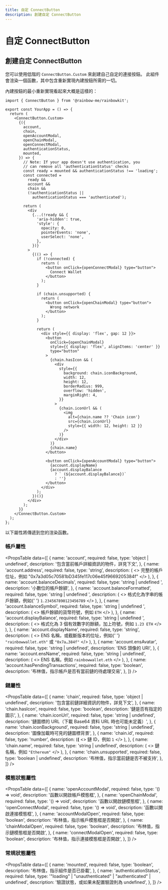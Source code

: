 ```yaml
---
title: 自定 ConnectButton
description: 創建自定 ConnectButton
---
```


# 自定 ConnectButton

## 創建自定 ConnectButton

您可以使用低階的 `ConnectButton.Custom` 來創建自己自定的連接按鈕。 此組件會渲染一個函數，其中包含重新實現內建按鈕所需的一切。

內建按鈕的最小重新實現看起來大概是這樣的：

```tsx
import { ConnectButton } from '@rainbow-me/rainbowkit';

export const YourApp = () => {
  return (
    <ConnectButton.Custom>
      {({
        account,
        chain,
        openAccountModal,
        openChainModal,
        openConnectModal,
        authenticationStatus,
        mounted,
      }) => {
        // Note: If your app doesn't use authentication, you
        // can remove all 'authenticationStatus' checks
        const ready = mounted && authenticationStatus !== 'loading';
        const connected =
          ready &&
          account &&
          chain &&
          (!authenticationStatus ||
            authenticationStatus === 'authenticated');

        return (
          <div
            {...(!ready && {
              'aria-hidden': true,
              'style': {
                opacity: 0,
                pointerEvents: 'none',
                userSelect: 'none',
              },
            })}
          >
            {(() => {
              if (!connected) {
                return (
                  <button onClick={openConnectModal} type="button">
                    Connect Wallet
                  </button>
                );
              }

              if (chain.unsupported) {
                return (
                  <button onClick={openChainModal} type="button">
                    Wrong network
                  </button>
                );
              }

              return (
                <div style={{ display: 'flex', gap: 12 }}>
                  <button
                    onClick={openChainModal}
                    style={{ display: 'flex', alignItems: 'center' }}
                    type="button"
                  >
                    {chain.hasIcon && (
                      <div
                        style={{
                          background: chain.iconBackground,
                          width: 12,
                          height: 12,
                          borderRadius: 999,
                          overflow: 'hidden',
                          marginRight: 4,
                        }}
                      >
                        {chain.iconUrl && (
                          <img
                            alt={chain.name ?? 'Chain icon'}
                            src={chain.iconUrl}
                            style={{ width: 12, height: 12 }}
                          />
                        )}
                      </div>
                    )}
                    {chain.name}
                  </button>

                  <button onClick={openAccountModal} type="button">
                    {account.displayName}
                    {account.displayBalance
                      ? ` (${account.displayBalance})`
                      : ''}
                  </button>
                </div>
              );
            })()}
          </div>
        );
      }}
    </ConnectButton.Custom>
  );
};
```

以下屬性將傳遞到您的渲染函數。

### 帳戶屬性

<PropsTable
  data={[
    {
      name: 'account',
      required: false,
      type: 'object | undefined',
      description:
        '包含當前帳戶詳細資訊的物件，詳見下文',
    },
    {
      name: 'account.address',
      required: false,
      type: 'string',
      description: (
        <>
          完整的帳戶位址，例如
          "0x7a3d05c70581bD345fe117c06e45f9669205384f"
        </>
      ),
    },
    {
      name: 'account.balanceDecimals',
      required: false,
      type: 'string | undefined	',
      description: '小數位的帳戶餘額',
    },
    {
      name: 'account.balanceFormatted',
      required: false,
      type: 'string | undefined	',
      description: (
        <>
          格式化為字串的帳戶餘額，例如{' '}
          <code>1.234567890123456789</code>
        </>
      ),
    },
    {
      name: 'account.balanceSymbol',
      required: false,
      type: 'string | undefined	',
      description: (
        <>
          帳戶餘額的貨幣符號，例如 <code>ETH</code>
        </>
      ),
    },
    {
      name: 'account.displayBalance',
      required: false,
      type: 'string | undefined	',
      description: (
        <>
          格式化為 3 個有效數字的餘額，加上符號，例如 <code>1.23 ETH</code>
        </>
      ),
    },
    {
      name: 'account.displayName',
      required: false,
      type: 'string',
      description: (
        <>
          ENS 名稱，或截斷版本的位址，例如{' '}
          <code>"rainbowwallet.eth"</code> 或 <code>"0x7a…384f"</code>
        </>
      ),
    },
    {
      name: 'account.ensAvatar',
      required: false,
      type: 'string	| undefined',
      description: 'ENS 頭像的 URI',
    },
    {
      name: 'account.ensName',
      required: false,
      type: 'string	| undefined',
      description: (
        <>
          ENS 名稱，例如 <code>rainbowwallet.eth</code>
        </>
      ),
    },
    {
      name: 'account.hasPendingTransactions',
      required: false,
      type: 'boolean',
      description:
        '布林值，指示帳戶是否有當前鏈的待處理交易',
    },
  ]}
/>

### 鏈屬性

<PropsTable
  data={[
    {
      name: 'chain',
      required: false,
      type: 'object | undefined',
      description:
        '包含當前鏈詳細資訊的物件，詳見下文',
    },
    {
      name: 'chain.hasIcon',
      required: false,
      type: 'boolean',
      description: '鏈是否有指定的圖示',
    },
    {
      name: 'chain.iconUrl',
      required: false,
      type: 'string | undefined',
      description:
        '鏈圖標的 URL（下載 Base64 資料 URL 時也可能未定義）',
    },
    {
      name: 'chain.iconBackground',
      required: false,
      type: 'string | undefined',
      description:
        '圖像加載時可見的鏈圖標背景',
    },
    {
      name: 'chain.id',
      required: false,
      type: 'number',
      description: (<b>(</b>
        <>
          鏈 ID，例如 <code>1</code>
        </>
      ),
    },
    {
      name: 'chain.name',
      required: false,
      type: 'string | undefined',
      description: (
        <>
          鏈名稱，例如 <code>\"Ethereum\"</code>
        </>
      ),
    },
    {
      name: 'chain.unsupported',
      required: false,
      type: 'boolean | undefined',
      description:
        '布林值，指示當前鏈是否不被支持',
    },
  ]}
/>

### 模態狀態屬性

<PropsTable
  data={[
    {
      name: 'openAccountModal',
      required: false,
      type: '() => void',
      description: '函數以開啟帳戶模態框',
    },
    {
      name: 'openChainModal',
      required: false,
      type: '() => void',
      description: '函數以開啟鏈模態框',
    },
    {
      name: 'openConnectModal',
      required: false,
      type: '() => void',
      description: '函數以開啟連接模態框',
    },
    {
      name: 'accountModalOpen',
      required: false,
      type: 'boolean',
      description:
        '布林值，指示帳戶模態框是否開啟',
    },
    {
      name: 'chainModalOpen',
      required: false,
      type: 'boolean',
      description: '布林值，指示鏈模態框是否開啟',
    },
    {
      name: 'connectModalOpen',
      required: false,
      type: 'boolean',
      description:
        '布林值，指示連接模態框是否開啟',
    },
  ]}
/>

### 常規狀態屬性

<PropsTable
  data={[
    {
      name: 'mounted',
      required: false,
      type: 'boolean',
      description:
        '布林值，指示組件是否已掛載',
    },
    {
      name: 'authenticationStatus',
      required: false,
      type: '"loading" | "unauthenticated" | "authenticated" | undefined',
      description:
        '驗證狀態，或如果未配置驗證則為 undefined',
    },
  ]}
/>
